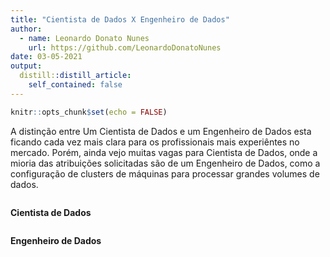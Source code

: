 ```yaml
---
title: "Cientista de Dados X Engenheiro de Dados"
author:
  - name: Leonardo Donato Nunes
    url: https://github.com/LeonardoDonatoNunes
date: 03-05-2021
output:
  distill::distill_article:
    self_contained: false
---
```



```r
knitr::opts_chunk$set(echo = FALSE)
```


A distinção entre Um Cientista de Dados e um Engenheiro de Dados esta ficando cada vez mais clara para os profissionais mais experiêntes no mercado. Porém, ainda vejo muitas vagas para Cientista de Dados, onde a mioria das atribuições solicitadas são de um Engenheiro de Dados, como a configuração de clusters de máquinas para processar grandes volumes de dados.


:::::: {.cols data-latex=""}

::: {.col data-latex="{0.55\textwidth}"}
<div class="column">

**Cientista de Dados**


</div>
:::

::: {.col data-latex="{0.55\textwidth}"}
<div class="column">

**Engenheiro de Dados**


</div>
:::

::::::





